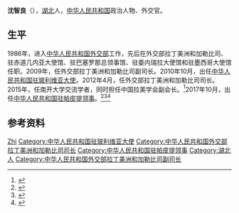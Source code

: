 '''沈智良'''（{{bd|1964年|6月}}），[[湖北|湖北]]人，[[中华人民共和国|中华人民共和国]]政治人物、外交官。

==生平==
1986年，进入[[中华人民共和国外交部|中华人民共和国外交部]]工作，先后在外交部拉丁美洲和加勒比司、驻赤道几内亚大使馆、驻巴塞罗那总领事馆、驻委内瑞拉大使馆和驻墨西哥大使馆任职。2009年，任外交部拉丁美洲和加勒比司副司长。2010年10月，出任[[中国驻玻利维亚大使列表|中华人民共和国驻玻利维亚大使]]。2012年4月，任外交部拉丁美洲和加勒比司司长。2015年，任南开大学交流学者，同时担任中国拉美学会副会长。<ref>{{Cite web|title=51岁外交部拉美司原司长沈智良任南开大学交流学者|url=https://www.thepaper.cn/newsDetail_forward_1330279|date=2015-05-12|accessdate=2022-04-05|work=[[澎湃新闻|澎湃新闻]]}}</ref>2017年10月，出任[[中国驻帕皮提领事列表|中华人民共和国驻帕皮提领事]]。<ref>{{Cite web|title=驻帕皮提馆长领事沈智良到任履新|url=http://papeete.china-consulate.org/chn/zxxx/201711/t20171101_3911558.htm|date=2017-10-23|accessdate=2022-04-05|work=中华人民共和国驻帕皮提领事馆}}</ref><ref>{{Cite web|title=沈智良馆长领事辞行拜会法属波利尼西亚政要及各界人士|url=http://papeete.china-consulate.org/chn/zxxx/202011/t20201101_3912082.htm|date=2020-11-01|accessdate=2022-04-05|work=中华人民共和国驻帕皮提领事馆}}</ref><ref>{{Cite web|title=沈智良大使简历|url=http://bo.china-embassy.org/chn/zlgjs/dsxx/t804967.htm|accessdate=2022-04-07|work=中华人民共和国驻多民族玻利维亚国大使馆|archive-date=2011-11-11|archive-url=https://web.archive.org/web/20111111092442/http://bo.china-embassy.org/chn/zlgjs/dsxx/t804967.htm|dead-url=yes}}</ref>

==参考资料==
{{reflist}}

{{start box}}
{{s-off}}
{{succession box|[[龙凌|龙凌]]|[[董蔷|董蔷]]|[[中国驻帕皮提领事列表|中华人民共和国驻帕皮提领事]]|2017年10月－2020年10月}}
{{succession box|[[屈生武|屈生武]]|[[李东_(外交官)|李东]]|[[中国驻玻利维亚大使列表|中华人民共和国驻玻利维亚大使]]|2010年10月－2012年4月}}
{{end box}}
{{中国政治人物小作品}}

{{Authority control}}
{{DEFAULTSORT:Shen沈}}
[[Category:沈姓|Zhi]]
[[Category:中华人民共和国驻玻利维亚大使|Category:中华人民共和国驻玻利维亚大使]]
[[Category:中华人民共和国外交部拉丁美洲和加勒比司司长|Category:中华人民共和国外交部拉丁美洲和加勒比司司长]]
[[Category:中华人民共和国驻帕皮提领事|Category:中华人民共和国驻帕皮提领事]]
[[Category:湖北人|Category:湖北人]]
[[Category:中华人民共和国外交部拉丁美洲和加勒比司副司长|Category:中华人民共和国外交部拉丁美洲和加勒比司副司长]]